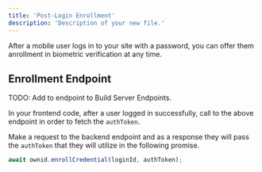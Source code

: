 ```yaml
---
title: 'Post-Login Enrollment'
description: 'Description of your new file.'
---
```


After a mobile user logs in to your site with a password, you can offer them anrollment in biometric verification at any time.

## Enrollment Endpoint

TODO: Add to endpoint to Build Server Endpoints.

In your frontend code, after a user logged in successfully, call to the above endpoint in order to fetch the `authToken`.

Make a request to the backend endpoint and as a response they will pass the `authToken` that they will utilize in the following promise.

```Javascript
await ownid.enrollCredential(loginId, authToken);
```
<NextStepsSnippet/>


